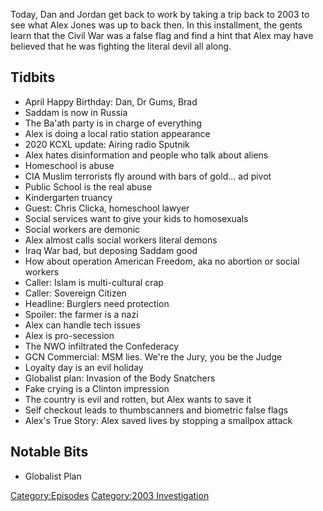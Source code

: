 {{DEFAULTSORT:
    #_EPISODE_0548:May 5, 2003
}}{{Episode
    | title           = May 5, 2003
    | caption         = Listen to this episode on [https://knowledgefight.libsyn.com/548-may-5-2003 Libsyn] [https://open.spotify.com/episode/14XqZK2blGXp3dMWC1hmGK Spotify]
    | episodeNumber   = 548
    | length          = 01:23:13
    | airDate         = April 14, 2021
    | coverageDate    = May 5, 2003
    | episodeType     = [[:Category:2003 Investigation|2003 Investigation]]
    | appearance      = [[Chris Clicka]]
    | oocDrop         = Kids are being arrested for stepping in water puddles
    | previousEpisode = [[547: April 8, 2021]]
    | nextEpisode     = [[549: April 13-14, 2021]]
}}

{{Stub}}

Today, Dan and Jordan get back to work by taking a trip back to 2003 to see what Alex Jones was up to back then. In this installment, the gents learn that the Civil War was a false flag and find a hint that Alex may have believed that he was fighting the literal devil all along.

==Tidbits==

*April Happy Birthday: Dan, Dr Gums, Brad
*Saddam is now in Russia
*The Ba'ath party is in charge of everything
*Alex is doing a local ratio station appearance
*2020 KCXL update: Airing radio Sputnik
*Alex hates disinformation and people who talk about aliens
*Homeschool is abuse
*CIA Muslim terrorists fly around with bars of gold... ad pivot
*Public School is the real abuse
*Kindergarten truancy
*Guest: Chris Clicka, homeschool lawyer
*Social services want to give your kids to homosexuals
*Social workers are demonic
*Alex almost calls social workers literal demons
*Iraq War bad, but deposing Saddam good
*How about operation American Freedom, aka no abortion or social workers
*Caller: Islam is multi-cultural crap
*Caller: Sovereign Citizen
*Headline: Burglers need protection
*Spoiler: the farmer is a nazi
*Alex can handle tech issues
*Alex is pro-secession
*The NWO infiltrated the Confederacy
*GCN Commercial: MSM lies. We're the Jury, you be the Judge
*Loyalty day is an evil holiday
*Globalist plan: Invasion of the Body Snatchers
*Fake crying is a Clinton impression
*The country is evil and rotten, but Alex wants to save it
*Self checkout leads to thumbscanners and biometric false flags
*Alex's True Story: Alex saved lives by stopping a smallpox attack

==Notable Bits==

*Globalist Plan

[[Category:Episodes]]
[[Category:2003 Investigation]]
